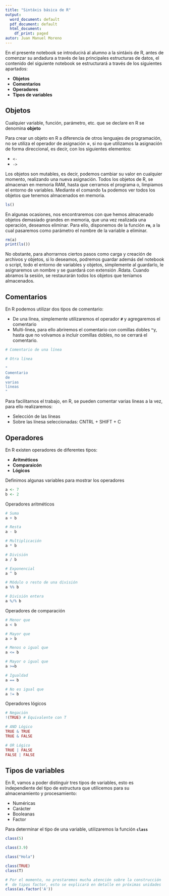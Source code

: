 ```yaml
---
title: "Sintáxis básica de R"
output:
  word_document: default
  pdf_document: default
  html_document:
    df_print: paged
autor: Juan Manuel Moreno
---
```


En el presente notebook se introducirá al alumno a la sintáxis de R, antes de comenzar su andadura a través de las principales estructuras de datos, el contenido del siguiente notebook se estructurará a través de los siguientes apartados:

-   **Objetos**
-   **Comentarios**
-   **Operadores**
-   **Tipos de variables**

## Objetos

Cualquier variable, función, parámetro, etc. que se declare en R se denomina **objeto**

Para crear un objeto en R a diferencia de otros lenguajes de programación, no se utiliza el operador de asignación **=**, si no que utilizamos la asignación de forma direccional, es decir, con los siguientes elementos:

-   `<-`
-   `->`

Los objetos son mutables, es decir, podemos cambiar su valor en cualquier momento, realizando una nueva asignación. Todos los objetos de R, se almacenan en memoria RAM, hasta que cerramos el programa o, limpiamos el entorno de variables. Mediante el comando **`ls`** podemos ver todos los objetos que tenemos almacenados en memoria.

```r
ls()
```

En algunas ocasiones, nos encontraremos con que hemos almacenado objetos demasiado grandes en memoria, que una vez realizada una operación, deseamos eliminar. Para ello, disponemos de la función **`rm`**, a la cual pasaremos como parámetro el nombre de la variable a eliminar.

```r
rm(a)
print(ls())
```

No obstante, para ahorrarnos ciertos pasos como carga y creación de archivos y objetos, si lo deseamos, podremos guardar además del notebook o script, todo el entorno de variables y objetos, simplemente al guardarlo, le asignaremos un nombre y se guardará con extensión .Rdata. Cuando abramos la sesión, se restaurarán todos los objetos que teníamos almacenados.

## Comentarios

En R podemos utilizar dos tipos de comentario:

-   De una línea, simplemente utilizaremos el operador **`#`** y agregaremos el comentario
-   Multi-línea, para ello abriremos el comentario con comillas dobles **`"`**y, hasta que no volvamos a incluir comillas dobles, no se cerrará el comentario.

```r
# Comentario de una línea

# Otra línea
```

```r
"
Comentario
de
varias
líneas
"
```

Para facilitarnos el trabajo, en R, se pueden comentar varias líneas a la vez, para ello realizaremos:

-   Selección de las líneas
-   Sobre las línesa seleccionadas: CNTRL + SHIFT + C

## Operadores

En R existen operadores de diferentes tipos:

-   **Aritméticos**
-   **Comparaicón**
-   **Lógicos**

Definimos algunas variables para mostrar los operadores

```r
a <- 7
b <- 2
```

Operadores aritméticos

```r
# Suma
a + b

# Resta
a - b

# Multiplicación
a * b

# División
a / b

# Exponencial
a ^ b

# Módulo o resto de una división
a %% b

# División entera
a %/% b
```

Operadores de comparación

```r
# Menor que 
a < b

# Mayor que
a > b

# Menos o igual que
a <= b

# Mayor o igual que
a >=b

# Igualdad
a == b

# No es igual que
a != b
```

Operadores lógicos

```r
# Negación
!(TRUE) # Equivalente con T

# AND Lógico
TRUE & TRUE
TRUE & FALSE

# OR Lógico
TRUE | FALSE
FALSE | FALSE
```

## Tipos de variables

En R, vamos a poder distinguir tres tipos de variables, esto es independiente del tipo de estructura que utilicemos para su almacenamiento y procesamiento:

-   Numéricas
-   Carácter
-   Booleanas
-   Factor

Para determinar el tipo de una variable, utilizaremos la función **`class`**

```r
class(5)

class(3.9)

class("Hola")

class(TRUE)
class(T)

# Por el momento, no prestaremos mucha atención sobre la construcción
#  de tipos factor, esto se explicará en detalle en próximas unidades
class(as.factor('A'))

```
